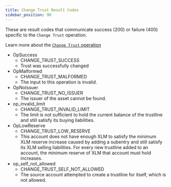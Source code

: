 ```yaml
---
title: Change Trust Result Codes
sidebar_position: 90
---
```



These are result codes that communicate success (200) or failure (400) specific to the `Change Trust` operation.

Learn more about the [`Change Trust` operation](../../../../../../../learn/fundamentals/transactions/list-of-operations.mdx#change-trust)

<AttributeTable>

- OpSuccess
  - CHANGE_TRUST_SUCCESS
  - Trust was successfully changed
- OpMalformed
  - CHANGE_TRUST_MALFORMED
  - The input to this operation is invalid.
- OpNoIssuer
  - CHANGE_TRUST_NO_ISSUER
  - The issuer of the asset cannot be found.
- op_invalid_limit
  - CHANGE_TRUST_INVALID_LIMIT
  - The limit is not sufficient to hold the current balance of the trustline and still satisfy its buying liabilities.
- OpLowReserve
  - CHANGE_TRUST_LOW_RESERVE
  - This account does not have enough XLM to satisfy the minimum XLM reserve increase caused by adding a subentry and still satisfy its XLM selling liabilities. For every new trustline added to an account, the minimum reserve of XLM that account must hold increases.
- op_self_not_allowed
  - CHANGE_TRUST_SELF_NOT_ALLOWED
  - The source account attempted to create a trustline for itself, which is not allowed.

</AttributeTable>
